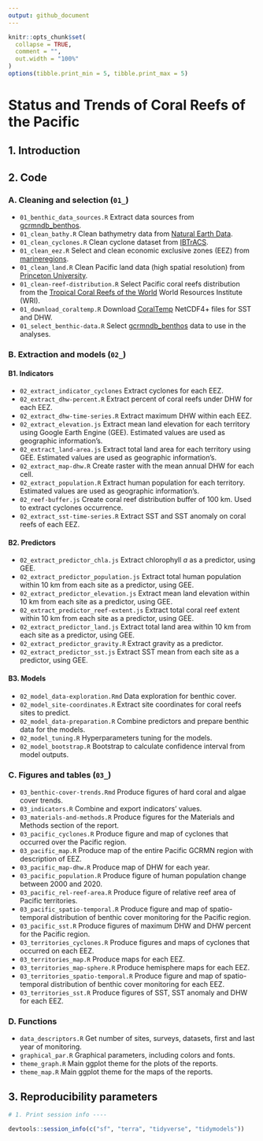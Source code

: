 ```yaml
---
output: github_document
---
```


<!-- README.md is generated from README.Rmd. Please edit that file -->

```r
knitr::opts_chunk$set(
  collapse = TRUE,
  comment = "",
  out.width = "100%"
)
options(tibble.print_min = 5, tibble.print_max = 5)
```

# **Status and Trends of Coral Reefs of the Pacific**


## 1. Introduction

## 2. Code

### A. Cleaning and selection (`01_`)

* `01_benthic_data_sources.R` Extract data sources from [gcrmndb_benthos](https://github.com/JWicquart/gcrmndb_benthos).
* `01_clean_bathy.R` Clean bathymetry data from [Natural Earth Data](https://www.naturalearthdata.com/downloads/10m-physical-vectors/).
* `01_clean_cyclones.R` Clean cyclone dataset from [IBTrACS](https://www.ncei.noaa.gov/products/international-best-track-archive).
* `01_clean_eez.R` Select and clean economic exclusive zones (EEZ) from [marineregions](https://marineregions.org/downloads.php).
* `01_clean_land.R` Clean Pacific land data (high spatial resolution) from [Princeton University](https://maps.princeton.edu/).
* `01_clean-reef-distribution.R` Select Pacific coral reefs distribution from the [Tropical Coral Reefs of the World](https://datasets.wri.org/dataset/tropical-coral-reefs-of-the-world-500-m-resolution-grid) World Resources Institute (WRI).
* `01_download_coraltemp.R` Download [CoralTemp](https://coralreefwatch.noaa.gov/index.php) NetCDF4+ files for SST and DHW.
* `01_select_benthic-data.R` Select [gcrmndb_benthos](https://github.com/JWicquart/gcrmndb_benthos) data to use in the analyses.

### B. Extraction and models (`02_`)

#### B1. Indicators

* `02_extract_indicator_cyclones` Extract cyclones for each EEZ.
* `02_extract_dhw-percent.R` Extract percent of coral reefs under DHW for each EEZ.
* `02_extract_dhw-time-series.R` Extract maximum DHW within each EEZ.
* `02_extract_elevation.js` Extract mean land elevation for each territory using Google Earth Engine (GEE). Estimated values are used as geographic information's.
* `02_extract_land-area.js` Extract total land area for each territory using GEE. Estimated values are used as geographic information's.
* `02_extract_map-dhw.R` Create raster with the mean annual DHW for each cell.
* `02_extract_population.R` Extract human population for each territory. Estimated values are used as geographic information's.
* `02_reef-buffer.js` Create coral reef distribution buffer of 100 km. Used to extract cyclones occurrence.
* `02_extract_sst-time-series.R` Extract SST and SST anomaly on coral reefs of each EEZ.

#### B2. Predictors

* `02_extract_predictor_chla.js` Extract chlorophyll _a_ as a predictor, using GEE.
* `02_extract_predictor_population.js` Extract total human population within 10 km from each site as a predictor, using GEE.
* `02_extract_predictor_elevation.js` Extract mean land elevation within 10 km from each site as a predictor, using GEE.
* `02_extract_predictor_reef-extent.js` Extract total coral reef extent within 10 km from each site as a predictor, using GEE.
* `02_extract_predictor_land.js` Extract total land area within 10 km from each site as a predictor, using GEE.
* `02_extract_predictor_gravity.R` Extract gravity as a predictor.
* `02_extract_predictor_sst.js` Extract SST mean from each site as a predictor, using GEE.

#### B3. Models

* `02_model_data-exploration.Rmd` Data exploration for benthic cover.
* `02_model_site-coordinates.R` Extract site coordinates for coral reefs sites to predict.
* `02_model_data-preparation.R` Combine predictors and prepare benthic data for the models.
* `02_model_tuning.R` Hyperparameters tuning for the models.
* `02_model_bootstrap.R` Bootstrap to calculate confidence interval from model outputs.

### C. Figures and tables (`03_`)

* `03_benthic-cover-trends.Rmd` Produce figures of hard coral and algae cover trends.
* `03_indicators.R` Combine and export indicators' values.
* `03_materials-and-methods.R` Produce figures for the Materials and Methods section of the report.
* `03_pacific_cyclones.R` Produce figure and map of cyclones that occurred over the Pacific region.
* `03_pacific_map.R` Produce map of the entire Pacific GCRMN region with description of EEZ.
* `03_pacific_map-dhw.R` Produce map of DHW for each year.
* `03_pacific_population.R` Produce figure of human population change between 2000 and 2020.
* `03_pacific_rel-reef-area.R` Produce figure of relative reef area of Pacific territories.
* `03_pacific_spatio-temporal.R` Produce figure and map of spatio-temporal distribution of benthic cover monitoring for the Pacific region.
* `03_pacific_sst.R` Produce figures of maximum DHW and DHW percent for the Pacific region.
* `03_territories_cyclones.R` Produce figures and maps of cyclones that occurred on each EEZ.
* `03_territories_map.R` Produce maps for each EEZ.
* `03_territories_map-sphere.R` Produce hemisphere maps for each EEZ.
* `03_territories_spatio-temporal.R` Produce figure and map of spatio-temporal distribution of benthic cover monitoring for each EEZ.
* `03_territories_sst.R` Produce figures of SST, SST anomaly and DHW for each EEZ.

### D. Functions

* `data_descriptors.R` Get number of sites, surveys, datasets, first and last year of monitoring.
* `graphical_par.R` Graphical parameters, including colors and fonts.
* `theme_graph.R` Main ggplot theme for the plots of the reports.
* `theme_map.R` Main ggplot theme for the maps of the reports.

## 3. Reproducibility parameters

```r

# 1. Print session info ----

devtools::session_info(c("sf", "terra", "tidyverse", "tidymodels"))

```
